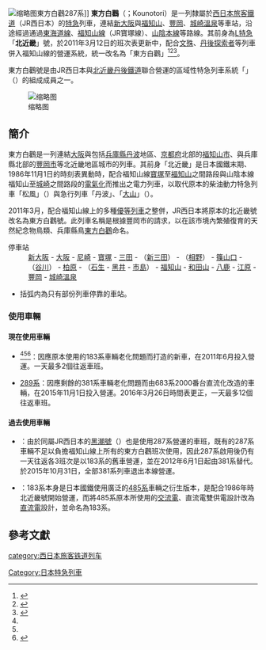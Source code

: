 <gallery>
</gallery>
[[File:JRW_EC_287_series_FA04.jpg|缩略图]]東方白鸛287系]]
{{japanese|japanese=こうのとり|romaji=Kounotori}}
'''東方白鸛'''（{{lang-ja|こうのとり}}；Kounotori）是一列隸屬於[[西日本旅客鐵道|西日本旅客鐵道]]（JR西日本）的[[特別急行列車|特急]]列車，連結[[新大阪站|新大阪]]與[[福知山站|福知山]]、[[豐岡站_(兵庫縣)|豐岡]]、[[城崎溫泉站|城崎溫泉]]等車站，沿途經過通過[[東海道線|東海道線]]、[[福知山線|福知山線]]（JR寶塚線）、[[山陰本線|山陰本線]]等路線。其前身為[[L特急|L特急]]「'''北近畿'''」號，於2011年3月12日的班次表更新中，配合[[文殊號列車|文殊]]、[[丹後探索者號列車|丹後探索者]]等列車併入福知山線的營運系統，統一改名為「東方白鸛」<ref name="jrwest">{{cite web|title=平成23年春 ダイヤ改正について |url=http://www.westjr.co.jp/ICSFiles/afieldfile/2010/12/17/20101217_honsya.pdf |language=ja |publisher=[[西日本旅客鐵道|JR西日本]] |accessdate=2011-05-19 |deadurl=yes |archiveurl=https://web.archive.org/web/20110523051300/http://www.westjr.co.jp/ICSFiles/afieldfile/2010/12/17/20101217_honsya.pdf |archivedate=2011-05-23 }}</ref><ref name="tetsudofan">{{cite web|title=鉄道ニュース:特急“こうのとり”が運転を開始|date=2011-03-17|url=http://railf.jp/news/2011/03/17/142100.html|language=ja|publisher=交友社|accessdate=2011-05-19|archive-date=2011-03-22|archive-url=https://web.archive.org/web/20110322024112/http://railf.jp/news/2011/03/17/142100.html|dead-url=no}}</ref><ref name="asahi">{{cite news|title=新緑に映える国鉄色 JR福知山線「こうのとり」 |newspaper=[[朝日新聞|朝日新聞]] |language=ja |date=2011-05-12 |url=http://www.asahi.com/travel/news/TKY201105120090.html |accessdate=2011-05-19 |archiveurl=https://web.archive.org/web/20110514065540/http://www.asahi.com/travel/news/TKY201105120090.html |archivedate=2011-05-14 |deadurl=yes }}</ref>。

東方白鸛號是由JR西日本與[[北近畿丹後鐵道|北近畿丹後鐵道]]聯合營運的區域性特急列車系統「{{link-ja|北近畿大X網路|北近畿ビッグXネットワーク}}」（{{lang|ja|北近畿ビッグXネットワーク}}）的組成成員之一。

[[File:JRW_183_series_B65.jpg|缩略图]]

==簡介==
東方白鸛是一列連結[[大阪市|大阪]]與包括[[兵庫縣|兵庫縣]][[丹波|丹波]]地區、[[京都府|京都府]]北部的[[福知山市|福知山市]]、與兵庫縣北部的[[豐岡市|豐岡市]]等北近畿地區城市的列車。其前身「北近畿」是日本國鐵末期、1986年11月1日的時刻表異動時，配合福知山線[[寶塚車站|寶塚]]至[[福知山車站|福知山]]之間路段與山陰本線福知山至[[城崎車站|城崎]]之間路段的[[電氣化鐵路|電氣化]]而推出之電力列車，以取代原本的柴油動力特急列車「松風」（{{lang|ja|まつかぜ}}）與急行列車「丹波」、「[[大山號列車|大山]]」（{{lang|ja|だいせん}}）。

2011年3月，配合福知山線上的多種[[優等列車|優等列車]]之整併，JR西日本將原本的北近畿號改名為東方白鸛號。此列車名稱是根據豐岡市的請求，以在該市境內繁殖復育的天然紀念物鳥類、兵庫縣鳥[[東方白鸛|東方白鸛]]命名{{R|Nikkei_20101021}}。

;停車站
:[[新大阪站|新大阪]] - [[大阪站|大阪]] - [[尼崎站_(JR西日本)|尼崎]] - [[寶塚站|寶塚]] - [[三田站_(兵庫縣)|三田]] - （[[新三田站|新三田]]） - （[[相野站|相野]]） - [[篠山口站|篠山口]] - （[[谷川站|谷川]]） - [[柏原站_(兵庫縣)|柏原]] - （[[石生站|石生]] - [[黑井站_(兵庫縣)|黑井]] - [[市島站|市島]]） - [[福知山站|福知山]] - [[和田山站|和田山]] - [[八鹿站|八鹿]] - [[江原站|江原]] - [[豐岡站_(兵庫縣)|豐岡]] - [[城崎溫泉站|城崎溫泉]]

*括弧内為只有部份列車停靠的車站。  

===使用車輛===
====現在使用車輛====
*{{link-ja|JR西日本287系電聯車|JR西日本287系電車|287系}}<ref name="tetsudofan"/><ref name="asahi"/><ref>{{Cite journal|title=大阪中心部のJR線事情|journal=鉄道ダイヤ情報|pages=pp. 22|publisher=交通新聞社|language=ja|date=2011年5月}}</ref>：因應原本使用的183系車輛老化問題而打造的新車，在2011年6月投入營運。一天最多2個往返車班。

*[[JR西日本683系電力動車組|289系]]：因應剩餘的381系車輛老化問題而由683系2000番台直流化改造的車輛，在2015年11月1日投入營運。2016年3月26日時間表更正，一天最多12個往返車班。

====過去使用車輛====

*{{link-ja|國鐵381系電聯車|国鉄381系電車|381系}}：由於同屬JR西日本的[[黑潮號列車|黑潮號]]（{{lang|ja|くろしお}}）也是使用287系營運的車班，既有的287系車輛不足以負擔福知山線上所有的東方白鸛班次使用，因此287系啟用後仍有一天往返各3班次是以183系的舊車營運，並在2012年6月1日起由381系替代。於2015年10月31日，全部381系列車退出本線營運。

*{{link-ja|日本國鐵183系電聯車|国鉄183系電車|183系800番台}}：183系本身是日本國鐵使用廣泛的[[日本國鐵485系電聯車|485系]]車輛之衍生版本，是配合1986年時北近畿號開始營運，而將485系原本所使用的[[交流電化|交流電]]、直流電雙供電設計改為[[直流電|直流電]]設計，並命名為183系。

==參考文獻==
{{Reflist|refs=
<ref name="Nikkei_20101021">{{Cite web|url=http://www.nikkei.com/article/DGXNASHC2003J_Q0A021C1AC8000/ |script-title=ja:特急「こうのとり」誕生　ＪＲ西「北近畿」を改称 |language=ja |archiveurl=https://web.archive.org/web/20140824184701/http://www.nikkei.com/article/DGXNASHC2003J_Q0A021C1AC8000/ |archivedate=2014-08-24 |publisher=[[日本經濟新聞|日本經濟新聞]] |date=2010-10-21 |accessdate=2014-08-25 |deadurl=yes }}</ref>
|
}}

{{DEFAULTSORT:Kounotori}}
[[Category:日本特急列車|Category:日本特急列車]]
[[category:西日本旅客铁道列车|category:西日本旅客铁道列车]]